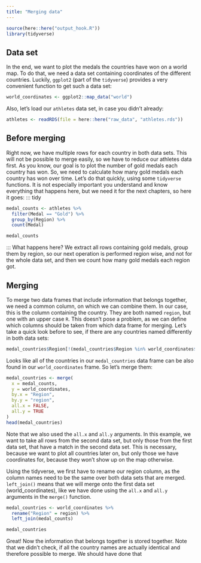 ```yaml
---
title: "Merging data"
---
```


```r
source(here::here("output_hook.R"))
library(tidyverse)
```

## Data set

In the end, we want to plot the medals the countries have won on a world map. To do that, we need a data set containing coordinates of the different countries. Luckily, `ggplot2` (part of the `tidyverse`) provides a very convenient function to get such a data set:

```r
world_coordinates <- ggplot2::map_data("world")
```

Also, let's load our `athletes` data set, in case you didn't already:

```r
athletes <- readRDS(file = here::here("raw_data", "athletes.rds"))
```

## Before merging

Right now, we have multiple rows for each country in both data sets. This will not be possible to merge easily, so we have to reduce our athletes data first. As you know, our goal is to plot the number of gold medals each country has won. So, we need to calculate how many gold medals each country has won over time. Let's do that quickly, using some `tidyverse` functions. It is not especially important you understand and know everything that happens here, but we need it for the next chapters, so here it goes: ::: tidy

```r
medal_counts <- athletes %>%
  filter(Medal == "Gold") %>%
  group_by(Region) %>%
  count(Medal) 

medal_counts
```

::: What happens here? We extract all rows containing gold medals, group them by region, so our next operation is performed region wise, and not for the whole data set, and then we count how many gold medals each region got.

## Merging

To merge two data frames that include information that belongs together, we need a common column, on which we can combine them. In our case, this is the column containing the country. They are both named `region`, but one with an upper case `R`. This doesn't pose a problem, as we can define which columns should be taken from which data frame for merging. 
Let's take a quick look before to see, if there are any countries named differently in both data sets:

```r
medal_countries$Region[!(medal_countries$Region %in% world_coordinates$region)]
```

Looks like all of the countries in our `medal_countries` data frame can be also found in our `world_coordinates` frame. So let's merge them:

```r
medal_countries <- merge(
  x = medal_counts,
  y = world_coordinates,
  by.x = "Region",
  by.y = "region",
  all.x = FALSE,
  all.y = TRUE
)
head(medal_countries)

```

Note that we also used the `all.x` and `all.y` arguments. In this example, we want to take all rows from the second data set, but only those from the first data set, that have a match in the second data set. This is necessary, because we want to plot all countries later on, but only those we have coordinates for, because they won't show up on the map otherwise.

Using the tidyverse, we first have to rename our region column, as the column names need to be the same over both data sets that are merged. `left_join()` means that we will merge onto the first data set (world_coordinates), like we have done using the `all.x` and `all.y` arguments in the `merge()` function.

::: tidy
```r
medal_countries <- world_coordinates %>%
  rename("Region" = region) %>%
  left_join(medal_counts)

medal_countries
```
:::

Great! Now the information that belongs together is stored together. Note that we didn't check, if all the country names are actually identical and therefore possible to merge. We should have done that
